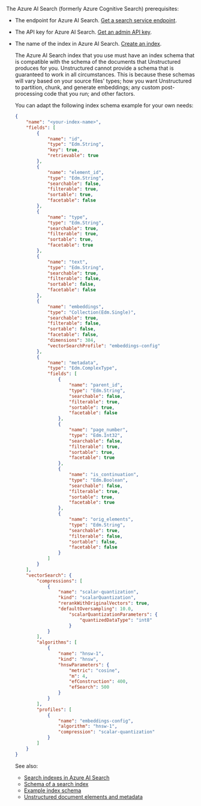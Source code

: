 The Azure AI Search (formerly Azure Cognitive Search) prerequisites:

- The endpoint for Azure AI Search. [Get a search service endpoint](https://learn.microsoft.com/azure/search/search-get-started-vector#get-a-search-service-endpoint).
- The API key for Azure AI Search. [Get an admin API key](https://learn.microsoft.com/azure/search/search-get-started-vector#option-1-use-keys).
- The name of the index in Azure AI Search. [Create an index](https://learn.microsoft.com/rest/api/searchservice/create-index).

  The Azure AI Search index that you use must have an index schema that is compatible with the schema of the documents 
  that Unstructured produces for you. Unstructured cannot provide a schema that is guaranteed to work in all 
  circumstances. This is because these schemas will vary based on your source files' types; how you 
  want Unstructured to partition, chunk, and generate embeddings; any custom post-processing code that you run; and other factors.

  You can adapt the following index schema example for your own needs:

  ```json
  {
      "name": "<your-index-name>",
      "fields": [
          {
              "name": "id",
              "type": "Edm.String",
              "key": true,
              "retrievable": true
          },
          {
              "name": "element_id",
              "type": "Edm.String",
              "searchable": false,
              "filterable": true,
              "sortable": true,
              "facetable": false
          },
          {
              "name": "type",
              "type": "Edm.String",
              "searchable": true,
              "filterable": true,
              "sortable": true,
              "facetable": true
          },
          {
              "name": "text",
              "type": "Edm.String",
              "searchable": true,
              "filterable": false,
              "sortable": false,
              "facetable": false
          },
          {
              "name": "embeddings",
              "type": "Collection(Edm.Single)",
              "searchable": true,
              "filterable": false,
              "sortable": false,
              "facetable": false,
              "dimensions": 384,
              "vectorSearchProfile": "embeddings-config"
          },
          {
              "name": "metadata",
              "type": "Edm.ComplexType",
              "fields": [
                  {
                      "name": "parent_id",
                      "type": "Edm.String",
                      "searchable": false,
                      "filterable": true,
                      "sortable": true,
                      "facetable": false
                  },
                  {
                      "name": "page_number",
                      "type": "Edm.Int32",
                      "searchable": false,
                      "filterable": true,
                      "sortable": true,
                      "facetable": true
                  },
                  {
                      "name": "is_continuation",
                      "type": "Edm.Boolean",
                      "searchable": false,
                      "filterable": true,
                      "sortable": true,
                      "facetable": true
                  },
                  {
                      "name": "orig_elements",
                      "type": "Edm.String",
                      "searchable": true,
                      "filterable": false,
                      "sortable": false,
                      "facetable": false
                  }
              ]
          }
      ],
      "vectorSearch": {
          "compressions": [
              {
                  "name": "scalar-quantization",
                  "kind": "scalarQuantization",
                  "rerankWithOriginalVectors": true,
                  "defaultOversampling": 10.0,
                      "scalarQuantizationParameters": {
                          "quantizedDataType": "int8"
                      }
              }
          ],
          "algorithms": [
              {
                  "name": "hnsw-1",
                  "kind": "hnsw",
                  "hnswParameters": {
                      "metric": "cosine",
                      "m": 4,
                      "efConstruction": 400,
                      "efSearch": 500
                  }
              }
          ],
          "profiles": [
              {
                  "name": "embeddings-config",
                  "algorithm": "hnsw-1",
                  "compression": "scalar-quantization"
              }
          ]
      }
  }
  ```

  See also:

  - [Search indexes in Azure AI Search](https://learn.microsoft.com/azure/search/search-what-is-an-index)
  - [Schema of a search index](https://learn.microsoft.com/azure/search/search-what-is-an-index#schema-of-a-search-index)
  - [Example index schema](https://learn.microsoft.com/rest/api/searchservice/create-index#examples)
  - [Unstructured document elements and metadata](/api-reference/api-services/document-elements)